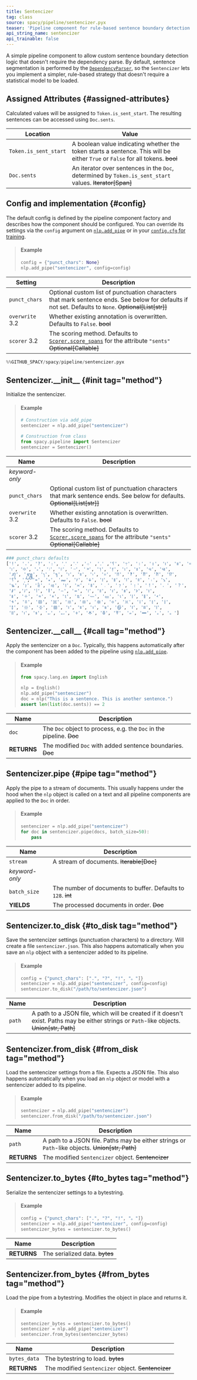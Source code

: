 ```yaml
---
title: Sentencizer
tag: class
source: spacy/pipeline/sentencizer.pyx
teaser: 'Pipeline component for rule-based sentence boundary detection'
api_string_name: sentencizer
api_trainable: false
---
```


A simple pipeline component to allow custom sentence boundary detection logic
that doesn't require the dependency parse. By default, sentence segmentation is
performed by the [`DependencyParser`](/api/dependencyparser), so the
`Sentencizer` lets you implement a simpler, rule-based strategy that doesn't
require a statistical model to be loaded.

## Assigned Attributes {#assigned-attributes}

Calculated values will be assigned to `Token.is_sent_start`. The resulting
sentences can be accessed using `Doc.sents`.

| Location              | Value                                                                                                                          |
| --------------------- | ------------------------------------------------------------------------------------------------------------------------------ |
| `Token.is_sent_start` | A boolean value indicating whether the token starts a sentence. This will be either `True` or `False` for all tokens. ~~bool~~ |
| `Doc.sents`           | An iterator over sentences in the `Doc`, determined by `Token.is_sent_start` values. ~~Iterator[Span]~~                        |

## Config and implementation {#config}

The default config is defined by the pipeline component factory and describes
how the component should be configured. You can override its settings via the
`config` argument on [`nlp.add_pipe`](/api/language#add_pipe) or in your
[`config.cfg` for training](/usage/training#config).

> #### Example
>
> ```python
> config = {"punct_chars": None}
> nlp.add_pipe("sentencizer", config=config)
> ```

| Setting                                  | Description                                                                                                                                            |
| ---------------------------------------- | ------------------------------------------------------------------------------------------------------------------------------------------------------ |
| `punct_chars`                            | Optional custom list of punctuation characters that mark sentence ends. See below for defaults if not set. Defaults to `None`. ~~Optional[List[str]]~~ |
| `overwrite` <Tag variant="new">3.2</Tag> | Whether existing annotation is overwritten. Defaults to `False`. ~~bool~~                                                                              |
| `scorer` <Tag variant="new">3.2</Tag>    | The scoring method. Defaults to [`Scorer.score_spans`](/api/scorer#score_spans) for the attribute `"sents"` ~~Optional[Callable]~~                     |

```python
%%GITHUB_SPACY/spacy/pipeline/sentencizer.pyx
```

## Sentencizer.\_\_init\_\_ {#init tag="method"}

Initialize the sentencizer.

> #### Example
>
> ```python
> # Construction via add_pipe
> sentencizer = nlp.add_pipe("sentencizer")
>
> # Construction from class
> from spacy.pipeline import Sentencizer
> sentencizer = Sentencizer()
> ```

| Name                                     | Description                                                                                                                        |
| ---------------------------------------- | ---------------------------------------------------------------------------------------------------------------------------------- |
| _keyword-only_                           |                                                                                                                                    |
| `punct_chars`                            | Optional custom list of punctuation characters that mark sentence ends. See below for defaults. ~~Optional[List[str]]~~            |
| `overwrite` <Tag variant="new">3.2</Tag> | Whether existing annotation is overwritten. Defaults to `False`. ~~bool~~                                                          |
| `scorer` <Tag variant="new">3.2</Tag>    | The scoring method. Defaults to [`Scorer.score_spans`](/api/scorer#score_spans) for the attribute `"sents"` ~~Optional[Callable]~~ |

```python
### punct_chars defaults
['!', '.', '?', '։', '؟', '۔', '܀', '܁', '܂', '߹', '।', '॥', '၊', '။', '።',
 '፧', '፨', '᙮', '᜵', '᜶', '᠃', '᠉', '᥄', '᥅', '᪨', '᪩', '᪪', '᪫',
 '᭚', '᭛', '᭞', '᭟', '᰻', '᰼', '᱾', '᱿', '‼', '‽', '⁇', '⁈', '⁉',
 '⸮', '⸼', '꓿', '꘎', '꘏', '꛳', '꛷', '꡶', '꡷', '꣎', '꣏', '꤯', '꧈',
 '꧉', '꩝', '꩞', '꩟', '꫰', '꫱', '꯫', '﹒', '﹖', '﹗', '！', '．', '？',
 '𐩖', '𐩗', '𑁇', '𑁈', '𑂾', '𑂿', '𑃀', '𑃁', '𑅁', '𑅂', '𑅃', '𑇅',
 '𑇆', '𑇍', '𑇞', '𑇟', '𑈸', '𑈹', '𑈻', '𑈼', '𑊩', '𑑋', '𑑌', '𑗂',
 '𑗃', '𑗉', '𑗊', '𑗋', '𑗌', '𑗍', '𑗎', '𑗏', '𑗐', '𑗑', '𑗒', '𑗓',
 '𑗔', '𑗕', '𑗖', '𑗗', '𑙁', '𑙂', '𑜼', '𑜽', '𑜾', '𑩂', '𑩃', '𑪛',
 '𑪜', '𑱁', '𑱂', '𖩮', '𖩯', '𖫵', '𖬷', '𖬸', '𖭄', '𛲟', '𝪈', '｡', '。']
```

## Sentencizer.\_\_call\_\_ {#call tag="method"}

Apply the sentencizer on a `Doc`. Typically, this happens automatically after
the component has been added to the pipeline using
[`nlp.add_pipe`](/api/language#add_pipe).

> #### Example
>
> ```python
> from spacy.lang.en import English
>
> nlp = English()
> nlp.add_pipe("sentencizer")
> doc = nlp("This is a sentence. This is another sentence.")
> assert len(list(doc.sents)) == 2
> ```

| Name        | Description                                                          |
| ----------- | -------------------------------------------------------------------- |
| `doc`       | The `Doc` object to process, e.g. the `Doc` in the pipeline. ~~Doc~~ |
| **RETURNS** | The modified `Doc` with added sentence boundaries. ~~Doc~~           |

## Sentencizer.pipe {#pipe tag="method"}

Apply the pipe to a stream of documents. This usually happens under the hood
when the `nlp` object is called on a text and all pipeline components are
applied to the `Doc` in order.

> #### Example
>
> ```python
> sentencizer = nlp.add_pipe("sentencizer")
> for doc in sentencizer.pipe(docs, batch_size=50):
>     pass
> ```

| Name           | Description                                                   |
| -------------- | ------------------------------------------------------------- |
| `stream`       | A stream of documents. ~~Iterable[Doc]~~                      |
| _keyword-only_ |                                                               |
| `batch_size`   | The number of documents to buffer. Defaults to `128`. ~~int~~ |
| **YIELDS**     | The processed documents in order. ~~Doc~~                     |

## Sentencizer.to_disk {#to_disk tag="method"}

Save the sentencizer settings (punctuation characters) to a directory. Will
create a file `sentencizer.json`. This also happens automatically when you save
an `nlp` object with a sentencizer added to its pipeline.

> #### Example
>
> ```python
> config = {"punct_chars": [".", "?", "!", "。"]}
> sentencizer = nlp.add_pipe("sentencizer", config=config)
> sentencizer.to_disk("/path/to/sentencizer.json")
> ```

| Name   | Description                                                                                                                                |
| ------ | ------------------------------------------------------------------------------------------------------------------------------------------ |
| `path` | A path to a JSON file, which will be created if it doesn't exist. Paths may be either strings or `Path`-like objects. ~~Union[str, Path]~~ |

## Sentencizer.from_disk {#from_disk tag="method"}

Load the sentencizer settings from a file. Expects a JSON file. This also
happens automatically when you load an `nlp` object or model with a sentencizer
added to its pipeline.

> #### Example
>
> ```python
> sentencizer = nlp.add_pipe("sentencizer")
> sentencizer.from_disk("/path/to/sentencizer.json")
> ```

| Name        | Description                                                                                     |
| ----------- | ----------------------------------------------------------------------------------------------- |
| `path`      | A path to a JSON file. Paths may be either strings or `Path`-like objects. ~~Union[str, Path]~~ |
| **RETURNS** | The modified `Sentencizer` object. ~~Sentencizer~~                                              |

## Sentencizer.to_bytes {#to_bytes tag="method"}

Serialize the sentencizer settings to a bytestring.

> #### Example
>
> ```python
> config = {"punct_chars": [".", "?", "!", "。"]}
> sentencizer = nlp.add_pipe("sentencizer", config=config)
> sentencizer_bytes = sentencizer.to_bytes()
> ```

| Name        | Description                    |
| ----------- | ------------------------------ |
| **RETURNS** | The serialized data. ~~bytes~~ |

## Sentencizer.from_bytes {#from_bytes tag="method"}

Load the pipe from a bytestring. Modifies the object in place and returns it.

> #### Example
>
> ```python
> sentencizer_bytes = sentencizer.to_bytes()
> sentencizer = nlp.add_pipe("sentencizer")
> sentencizer.from_bytes(sentencizer_bytes)
> ```

| Name         | Description                                        |
| ------------ | -------------------------------------------------- |
| `bytes_data` | The bytestring to load. ~~bytes~~                  |
| **RETURNS**  | The modified `Sentencizer` object. ~~Sentencizer~~ |
